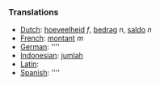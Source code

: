===Translations===
*[[Dutch]]: [[hoeveelheid]] ''f'', [[bedrag]] ''n'', [[saldo]] ''n''
*[[French]]: [[montant]] ''m''
*[[German]]: [[]] ''''
*[[Indonesian]]: [[jumlah]]
*[[Latin]]: [[]]
*[[Spanish]]: [[]] ''''